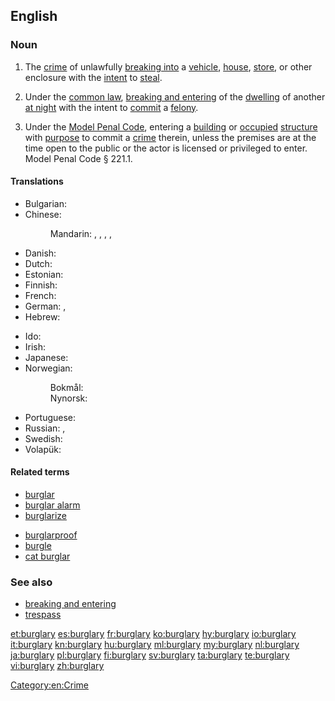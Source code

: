 ==English==

===Noun===
{{wikipedia}}
{{en-noun|burglaries}}

# The [[crime]] of unlawfully [[break in|breaking into]] a [[vehicle]], [[house]], [[store]], or other enclosure with the [[intent]] to [[steal]].
# {{context|legal|lang=en}} Under the [[common law]], [[breaking and entering]] of the [[dwelling]] of another [[at night]] with the intent to [[commit]] a [[felony]].
# {{context|legal|US|lang=en}} Under the [[w:Model Penal Code|Model Penal Code]], entering a [[building]] or [[occupied]] [[structure]] with [[purpose]] to commit a [[crime]] therein, unless the premises are at the time open to the public or the actor is licensed or privileged to enter. Model Penal Code § 221.1.

====Translations====
{{trans-top|the crime of breaking into}}
* Bulgarian: {{t|bg|кражба чрез взлом|f}}
* Chinese:
*: Mandarin: {{t|cmn|夜入私宅罪|tr=yèrùsīzháizuì|sc=Hani}}, {{t|cmn|盜竊罪|sc=Hani}}, {{t|cmn|盗窃罪|tr=dàoqièzuì|sc=Hani}}, {{t|cmn|盜竊|sc=Hani}}, {{t+|cmn|盗窃|tr=dàoqiè|sc=Hani}}
* Danish: {{t|da|indbrud}}
* Dutch: {{t+|nl|inbraak}}
* Estonian: {{t|et|vargus}}
* Finnish: {{t|fi|murto}}
* French: {{t+|fr|cambriolage|m}}
* German: {{t+|de|Einbruch|m}}, {{t|de|Einbruchdiebstahl|m}}
* Hebrew: {{t|he|פריצה|f|tr=pritza}}
{{trans-mid}}
* Ido: {{t+|io|rupto-furto}}
* Irish: {{t|ga|buirgléireacht|f}}
* Japanese: {{t|ja|侵入窃盗|tr=しんにゅうせっとう, shinnyū settō|sc=Jpan}}
* Norwegian:
*: Bokmål: {{t|no|innbrudd|n}}
*: Nynorsk: {{t|nn|innbrott|n}}
* Portuguese: {{t+|pt|arrombamento|m}}
* Russian: {{t|ru|[[кража]] [[с|со]] [[взлом|взломом]]|f|tr=kráža so vzlómom|sc=Cyrl}}, {{t|ru|берглэри|n|tr=bɛ́rgleri|sc=Cyrl}} {{qualifier|usually of Anglophone countries}}
* Swedish: {{t+|sv|inbrott|n}}
* Volapük: {{t+|vo|nübreik}}
{{trans-bottom}}

====Related terms====
{{top2}}
* [[burglar]]
* [[burglar alarm]]
* [[burglarize]]
{{mid2}}
* [[burglarproof]]
* [[burgle]]
* [[cat burglar]]
{{bottom}}

===See also===
* [[breaking and entering]]
* [[trespass]]

[[Category:en:Crime]]

[[et:burglary]]
[[es:burglary]]
[[fr:burglary]]
[[ko:burglary]]
[[hy:burglary]]
[[io:burglary]]
[[it:burglary]]
[[kn:burglary]]
[[hu:burglary]]
[[ml:burglary]]
[[my:burglary]]
[[nl:burglary]]
[[ja:burglary]]
[[pl:burglary]]
[[fi:burglary]]
[[sv:burglary]]
[[ta:burglary]]
[[te:burglary]]
[[vi:burglary]]
[[zh:burglary]]